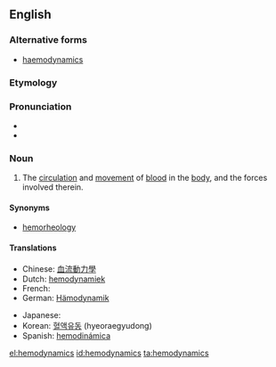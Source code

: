 ==English==

===Alternative forms===
* [[haemodynamics]]

===Etymology===

{{prefix|hemo|dynamics}}

===Pronunciation===

* {{IPA|ˌhimoʊdaɪˈnæmɪks}}
* {{rhymes|æmɪks}}

===Noun===
{{en-noun|-}}
{{wikipedia}}

# {{context|medicine|lang=en}} The [[circulation]] and [[movement]] of [[blood]] in the [[body]], and the forces involved therein.

====Synonyms====
* [[hemorheology]]

====Translations====
{{trans-top|circulation of blood}}
* Chinese: [[血流動力學]]
* Dutch: [[hemodynamiek]]
* French: {{t|fr|hémodynamique}}
* German: [[Hämodynamik]] {{f}}
{{trans-mid}}
* Japanese: {{t|ja|血行動態|tr=kekkō dōtai|sc=Jpan}}
* Korean: [[혈액유동]] (hyeoraegyudong)
* Spanish: [[hemodinámica]]
{{trans-bottom}}

[[el:hemodynamics]]
[[id:hemodynamics]]
[[ta:hemodynamics]]